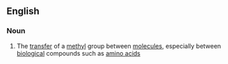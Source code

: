 ==English==

===Noun===
{{en-noun}}

#{{context|organic chemistry|biochemistry}} The [[transfer]] of a [[methyl]] group between [[molecule]]s, especially between [[biological]] compounds such as [[amino acid]]s